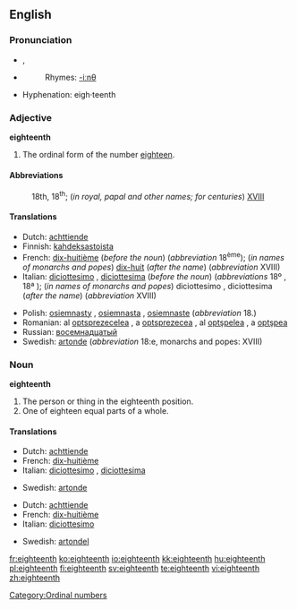 ==English==

===Pronunciation===
* {{IPA|/ˌeɪˈtiːnθ/}}, {{SAMPA|/%eIti:nT/}}
* {{audio|en-us-eighteenth.ogg|Audio (US)}}
*: Rhymes: [[Rhymes:English:-iːnθ|-iːnθ]]
* Hyphenation: eigh·teenth

===Adjective===
'''eighteenth'''

# The ordinal form of the number [[eighteen]].

====Abbreviations====
: 18th, 18<sup>th</sup>; (''in royal, papal and other names; for centuries'') [[XVIII]]

====Translations====
{{top}}
* Dutch: [[achttiende]]
* Finnish: [[kahdeksastoista]]
* French: [[dix-huitième]] (''before the noun'') (''abbreviation'' 18<sup>ème</sup>); (''in names of monarchs and popes'') [[dix-huit]] (''after the name'') (''abbreviation'' XVIII)
* Italian: [[diciottesimo]] {{m}}, [[diciottesima]] {{f}} (''before the noun'') (''abbreviations'' 18º {{m}}, 18ª {{f}}); (''in names of monarchs and popes'') diciottesimo {{m}}, diciottesima {{f}} (''after the name'') (''abbreviation'' XVIII)
{{mid}}
* Polish: [[osiemnasty]] {{m}}, [[osiemnasta]] {{f}}, [[osiemnaste]] {{n}} (''abbreviation'' 18.)
* Romanian: al [[optsprezecelea]] {{m}}, a [[optsprezecea]] {{f}}, al [[optşpelea]] {{italbrac|m, informal}}, a [[optşpea]] {{italbrac|f, informal}}
* Russian: [[восемнадцатый]] {{m}}
* Swedish: [[artonde]] (''abbreviation'' 18:e, monarchs and popes: XVIII)
{{bottom}}

===Noun===
'''eighteenth'''

# The person or thing in the eighteenth position.
# One of eighteen equal parts of a whole.

====Translations====
{{trans-top|The person or thing in the eighteenth position}}
* Dutch: [[achttiende]] {{m|f}}
* French: [[dix-huitième]] {{m|f}}
* Italian: [[diciottesimo]] {{m}}, [[diciottesima]] {{f}}
{{trans-mid}}
* Swedish: [[artonde]]
{{trans-bottom}}

{{trans-top|One of eighteen equal parts of a whole}}
* Dutch: [[achttiende]] {{n}}
* French: [[dix-huitième]] {{m}}
* Italian: [[diciottesimo]] {{m}}
{{trans-mid}}
* Swedish: [[artondel]]
{{trans-bottom}}

[[Category:Ordinal numbers]]

[[fr:eighteenth]]
[[ko:eighteenth]]
[[io:eighteenth]]
[[kk:eighteenth]]
[[hu:eighteenth]]
[[pl:eighteenth]]
[[fi:eighteenth]]
[[sv:eighteenth]]
[[te:eighteenth]]
[[vi:eighteenth]]
[[zh:eighteenth]]